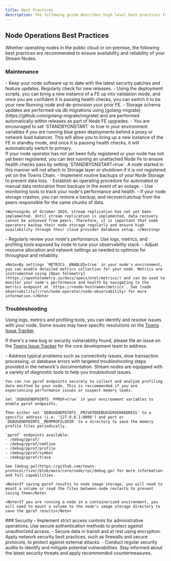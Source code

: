 ```yaml
---
title: Best Practices
description: The following guide describes high level best practices for running a Stream Node as a node operator.
---
```




## Node Operations Best Practices

Whether operating nodes in the public cloud or on-premise, the following best practices are recommended to ensure availability and reliability of your Stream Nodes.


### Maintenance

<Steps>

<Step title="Regular Updates">
    - Keep your node software up to date with the latest security patches and feature updates. Regularly check for new releases.
    - Using the deployment scripts, you can bring a new instance of a FE up into validation mode, and once you are confident it is passing health checks, you can switch it to be your new Running node and de-provision your prior FE.
    - Storage schema updates are performed via db migrations using [golang-migrate](https://github.com/golang-migrate/migrate) and are performed automatically within releases as part of Node FE upgrades.
    - You are encouraged to set `STANDBYONSTART` to true in your environment variables if you are running blue green deployments behind a proxy or network load balancer. This will allow you to bring up a new instance of the FE in standby mode, and once it is passing health checks, it will automatically switch to primary.
    <br />
    <Note>If your node operator has not yet been fully registered or your node has not yet been registered, you can test running an unattached Node Fe to ensure health checks pass by setting `STANDBYONSTART=true`. A node started in this manner will not attach to Storage layer or shutdown if it is not registered yet on the Towns Chain.</Note>
</Step>
<Step title="Backups">
    - Implement routine backups of your Node Storage to prevent data loss. 
    - Establish an operating procedure for automated or manual data restoration from backups in the event of an outage.
    - Use monitoring tools to track your node's performance and health.
    - If your node storage crashes, you can restore a backup, and recover/catchup from the peers responsible for the same chunks of data.

    <Warning>As of October 2024, stream replication has not yet been implemented. Until stream replication is implemented, data recovery cannot be achieved from peers. Therefore, it is important that node operators backup their node storage regularly and ensure high availability through their cloud provider database setup. </Warning>

</Step>
<Step title="Monitoring">
    - Regularly review your node's performance. Use logs, metrics, and profiling tools exposed by node to tune your observability stack.
    - Adjust resource allocation and network settings as needed to optimize for throughput and reliability.

    <Note>By settings `METRICS__ENABLED=true` in your node's environment, you can enable detailed metrics collection for your node. Metrics are instrumented using [Open Telemetry](https://opentelemetry.io/docs/specs/otel/metrics/) and can be used to monitor your node's performance and health by navigating to the metrics endpoint at `https://<node-hostname>/metrics`. See [node observability](/run/node-operator/node-observability) for more information.</Note>
</Step>
</Steps>

### Troubleshooting

Using logs, metrics and profiling tools, you can identify and resolve issues with your node. Some issues may have specific resolutions on the [Towns Issue Tracker](https://github.com/towns-protocol/towns/issues?q=is%3Aissue+is%3Aclosed).

If there's a new bug or security vulnerability found, please file an issue on the [Towns Issue Tracker](https://github.com/towns-protocol/towns/issues/new/choose) for the core development team to address.

<Steps>
  <Step title="Common Issues">
    - Address typical problems such as connectivity issues, slow transaction
    processing, or database errors with targeted troubleshooting steps provided
    in the network's documentation.
  </Step>
  <Step title="Diagnostic Tools">
    Stream nodes are equipped with a variety of diagnostic tools to help you troubleshoot issues.

    You can run pprof endpoints securely to collect and analyze profiling data emitted by your node. This is reccommended if you are experiencing performance issues or suspect memory leaks.

    Set `DEBUGENDPOINTS__PPROF=true` in your environment variables to enable pprof endpoints.

    Then either set `DEBUGENDPOINTS__PRIVATEDEBUGSERVERADDRESS` to a specific address (i.e. '127.0.0.1:8080') and port or `DEBUGENDPOINTS__MEMPROFILEDIR` to a directory to save the memory profile files periodically.

    `pprof` endpoints available:
    - /debug/pprof/
    - /debug/pprof/cmdline
    - /debug/pprof/profile
    - /debug/pprof/symbol
    - /debug/pprof/trace

    See [debug.go](https://github.com/towns-protocol/river/blob/main/core/node/rpc/debug.go) for more information and full capabilities.

    <Note>If saving pprof results to node image storage, you will need to mount a volume or read the files between node restarts to prevent losing them</Note>

    <Note>If you are running a node in a containerized environment, you will need to mount a volume to the node's image storage directory to save the pprof results</Note>
 
 
  </Step>
</Steps>
### Security
<Steps>
  <Step title="Access Control">
    - Implement strict access controls for administrative operations. Use secure
    authentication methods to protect against unauthorized access.
  </Step>
  <Step title="Encryption and Network Security">
    - Secure data in transit and at rest using encryption. Apply network
    security best practices, such as firewalls and secure protocols, to protect
    against external attacks.
  </Step>
  <Step title="Regular Security Audits">
    - Conduct regular security audits to identify and mitigate potential
    vulnerabilities. Stay informed about the latest security threats and apply
    recommended countermeasures.
  </Step>
</Steps>